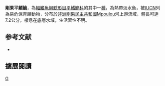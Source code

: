 {{Speciesbox 
| taxon = Amphilius mamonekenensis
| status = VU
| status_system = IUCN3.1
| authority = [[Skelton|Skelton]], 2007
| synonyms = 
}}

'''剛果平鰭鮠'''，為[[輻鰭魚綱|輻鰭魚綱]][[鯰形目|鯰形目]][[平鰭鮠科|平鰭鮠科]]的其中一[[種|種]]，為熱帶淡水魚，被[[IUCN|IUCN]]列為易危保育類動物，分布於[[非洲|非洲]][[剛果民主共和國|剛果民主共和國]]Mpoulou河上游流域，體長可達7.2公分，棲息在底層水域，生活習性不明。

==参考文献==
*{{FishBase_species|genus=Amphilius|species=mamonekenensis|year=2014|month=10}}

== 擴展閱讀 ==
{{refbegin}}
{{wikispecies-inline|Amphilius mamonekenensis|剛果平鰭鮠}}
{{refend}}
{{Taxonbar|from=Q5551672}}

[[Category:平鰭鮠屬|G]]


{{魚類小作品}}